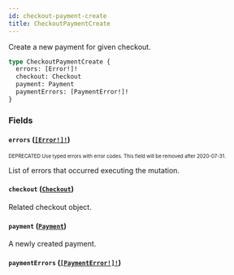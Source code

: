 ```yaml
---
id: checkout-payment-create
title: CheckoutPaymentCreate
---
```


Create a new payment for given checkout.

```graphql
type CheckoutPaymentCreate {
  errors: [Error!]!
  checkout: Checkout
  payment: Payment
  paymentErrors: [PaymentError!]!
}
```

### Fields

#### `errors` ([`[Error!]!`](/developer/api-reference/objects/error.mdx))

<sub><sup><span className="deprecatedTag">DEPRECATED</span> Use typed errors with error codes. This field will be removed after 2020-07-31.</sup></sub>

List of errors that occurred executing the mutation.

#### `checkout` ([`Checkout`](/developer/api-reference/objects/checkout.mdx))

Related checkout object.

#### `payment` ([`Payment`](/developer/api-reference/objects/payment.mdx))

A newly created payment.

#### `paymentErrors` ([`[PaymentError!]!`](/developer/api-reference/objects/payment-error.mdx))
